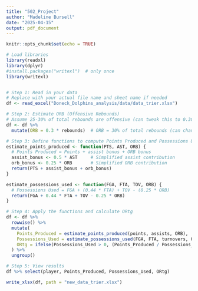 ```yaml
---
title: "502_Project"
author: "Madeline Bursell"
date: "2025-04-15"
output: pdf_document
---
```


```r
knitr::opts_chunk$set(echo = TRUE)
```

```r
# Load libraries
library(readxl)
library(dplyr)
#install.packages("writexl")  # only once
library(writexl)


# Step 1: Read in your data
# Replace with your actual file name and sheet name if needed
df <- read_excel("Doneck_Dolphins_analysis/data/data_trier.xlsx")

# Step 2: Estimate ORB (Offensive Rebounds)
# Assume 25-30% of total rebounds are offensive (can tweak this to 0.30 if you prefer)
df <- df %>%
  mutate(ORB = 0.3 * rebounds)  # ORB = 30% of total rebounds (can change to 0.25)

# Step 3: Define functions to compute Points Produced and Possessions Used
estimate_points_produced <- function(PTS, AST, ORB) {
  # Points Produced = Points + assist bonus + ORB bonus
  assist_bonus <- 0.5 * AST     # Simplified assist contribution
  orb_bonus <- 0.25 * ORB       # Simplified ORB contribution
  return(PTS + assist_bonus + orb_bonus)
}

estimate_possessions_used <- function(FGA, FTA, TOV, ORB) {
  # Possessions Used = FGA + (0.44 * FTA) + TOV - (0.25 * ORB)
  return(FGA + 0.44 * FTA + TOV - 0.25 * ORB)
}

# Step 4: Apply the functions and calculate ORtg
df <- df %>%
  rowwise() %>%
  mutate(
    Points_Produced = estimate_points_produced(points, assists, ORB),
    Possessions_Used = estimate_possessions_used(FGA, FTA, turnovers, ORB),
    ORtg = ifelse(Possessions_Used > 0, (Points_Produced / Possessions_Used) * 100, NA_real_)
  ) %>%
  ungroup()

# Step 5: View results
df %>% select(player, Points_Produced, Possessions_Used, ORtg)

write_xlsx(df, path = "new_data_trier.xlsx")

```


